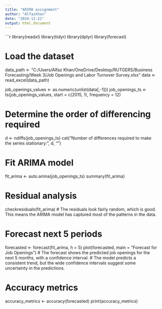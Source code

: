 ---
title: "ARIMA assignment"
author: "Alfazkhan"
date: "2024-11-21"
output: html_document
---

```{r}
library(readxl)
library(tidyr)
library(dplyr)
library(forecast)

# Load the dataset
data_path <- "C:/Users/Alfaz Khan/OneDrive/Desktop/RUTGERS/Business Forecasting/Week 3/Job Openings and Labor Turnover Survey.xlsx"
data <- read_excel(data_path)

job_openings_values <- as.numeric(unlist(data[,-1]))
job_openings_ts <- ts(job_openings_values, start = c(2015, 1), frequency = 12)

# Determine the order of differencing required
d <- ndiffs(job_openings_ts)
cat("Number of differences required to make the series stationary:", d, "\n")

# Fit ARIMA model
fit_arima <- auto.arima(job_openings_ts)
summary(fit_arima)

# Residual analysis
checkresiduals(fit_arima)
# The residuals look fairly random, which is good. This means the ARIMA model has captured most of the patterns in the data.

# Forecast next 5 periods
forecasted <- forecast(fit_arima, h = 5)
plot(forecasted, main = "Forecast for Job Openings")
# The forecast shows the predicted job openings for the next 5 months, with a confidence interval.
# The model predicts a consistent trend, but the wide confidence intervals suggest some uncertainty in the predictions.

# Accuracy metrics
accuracy_metrics <- accuracy(forecasted)
print(accuracy_metrics)
